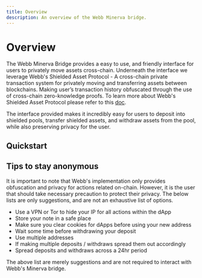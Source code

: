 ```yaml
---
title: Overview
description: An overview of the Webb Minerva bridge.
---
```


# Overview

The Webb Minerva Bridge provides a easy to use, and friendly interface for users to privately move assets cross-chain. Underneath the interface we
leverage Webb's Shielded Asset Protocol - A cross-chain private transaction system for privately moving and transferring assets between blockchains.
Making user’s transaction history obfuscated through the use of cross-chain zero-knowledge proofs. To learn more about Webb's Shielded Asset Protocol
please refer to this [doc]().

The interface provided makes it incredibly easy for users to deposit into shielded pools, transfer shielded assets, and withdraw assets from the pool, while also
preserving privacy for the user.

## Quickstart

## Tips to stay anonymous

It is important to note that Webb's implementation only provides obfuscation and privacy for actions related on-chain. However, it is the user
that should take necessary precaution to protect their privacy. The below lists are only suggestions, and are not an exhaustive list of options.

- Use a VPN or Tor to hide your IP for all actions within the dApp
- Store your note in a safe place
- Make sure you clear cookies for dApps before using your new address
- Wait some time before withdrawing your deposit
- Use multiple addresses
- If making multiple deposits / withdraws spread them out accordingly
- Spread deposits and withdraws across a 24hr period

The above list are merely suggestions and are not required to interact with Webb's Minerva bridge.
